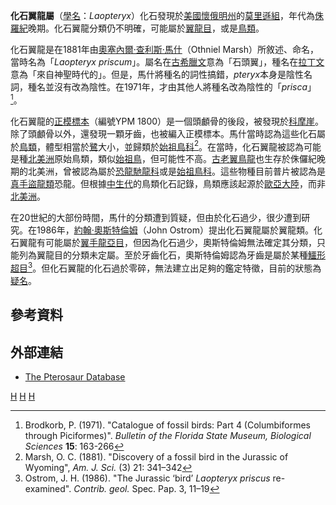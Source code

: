 {{Automatic taxobox
| taxon = Laopteryx
| fossil_range = [[侏羅紀|侏羅紀]]晚期
| image = 
| image_caption = 
| authority = [[奧塞內爾·查利斯·馬什|Marsh]], 1881
| type_species = '''神聖時代化石翼龍<br>''Laopteryx priscus'''''
| type_species_authority = Marsh, 1881
}}

'''化石翼龍屬'''（[[學名|學名]]：''Laopteryx''）化石發現於[[美國|美國]][[懷俄明州|懷俄明州]]的[[莫里遜組|莫里遜組]]，年代為[[侏羅紀|侏羅紀]]晚期。化石翼龍分類仍不明確，可能屬於[[翼龍目|翼龍目]]，或是[[鳥類|鳥類]]。

化石翼龍是在1881年由[[奧塞內爾·查利斯·馬什|奧塞內爾·查利斯·馬什]]（Othniel Marsh）所敘述、命名，當時名為「''Laopteryx priscum''」。屬名在[[古希臘文|古希臘文]]意為「石頭翼」，種名在[[拉丁文|拉丁文]]意為「來自神聖時代的」。但是，馬什將種名的詞性搞錯，''pteryx''本身是陰性名詞，種名並沒有改為陰性。在1971年，才由其他人將種名改為陰性的「''prisca''」<ref>Brodkorb, P. (1971). "Catalogue of fossil birds: Part 4 (Columbiformes through Piciformes)". ''Bulletin of the Florida State Museum, Biological Sciences'' '''15''': 163-266</ref>。

化石翼龍的[[正模標本|正模標本]]（編號YPM 1800）是一個頭顱骨的後段，被發現於[[科摩崖|科摩崖]]。除了頭顱骨以外，還發現一顆牙齒，也被編入正模標本。馬什當時認為這些化石屬於[[鳥類|鳥類]]，體型相當於[[鷺|鷺]]大小，並歸類於[[始祖鳥科|始祖鳥科]]<ref>Marsh, O. C. (1881). "Discovery of a fossil bird in the Jurassic of Wyoming", ''Am. J. Sci.'' (3) 21: 341–342</ref>。在當時，化石翼龍被認為可能是種[[北美洲|北美洲]]原始鳥類，類似[[始祖鳥|始祖鳥]]，但可能性不高。[[古老翼鳥龍|古老翼鳥龍]]也生存於侏儸紀晚期的北美洲，曾被認為屬於[[恐龍|恐龍]][[馳龍科|馳龍科]]或是[[始祖鳥科|始祖鳥科]]。這些物種目前普片被認為是[[真手盜龍類|真手盜龍類]]恐龍。但根據[[中生代|中生代]]的鳥類化石記錄，鳥類應該起源於[[歐亞大陸|歐亞大陸]]，而非[[北美洲|北美洲]]。

在20世紀的大部份時間，馬什的分類遭到質疑，但由於化石過少，很少遭到研究。在1986年，[[約翰·奧斯特倫姆|約翰·奧斯特倫姆]]（John Ostrom）提出化石翼龍屬於翼龍類。化石翼龍有可能屬於[[翼手龍亞目|翼手龍亞目]]，但因為化石過少，奧斯特倫姆無法確定其分類，只能列為翼龍目的分類未定屬。至於牙齒化石，奧斯特倫姆認為牙齒是屬於某種[[鱷形超目|鱷形超目]]<ref>Ostrom, J. H. (1986). "The Jurassic ‘bird’ ''Laopteryx priscus'' re-examined". ''Contrib. geol.'' Spec. Pap. 3, 11–19</ref>。但化石翼龍的化石過於零碎，無法建立出足夠的鑑定特徵，目前的狀態為[[疑名|疑名]]。

==參考資料==
{{Reflist}}

==外部連結==
*[http://www.pterosaur.co.uk The Pterosaur Database] {{Wayback|url=http://www.pterosaur.co.uk/ |date=20120716092155 }}
{{翼龍目|M.}}
{{Taxonbar|from=Q1012782}}

[[Category:翼龍目|H]]
[[Category:侏羅紀翼龍類|H]]
[[Category:1881年描述的分类群|H]]